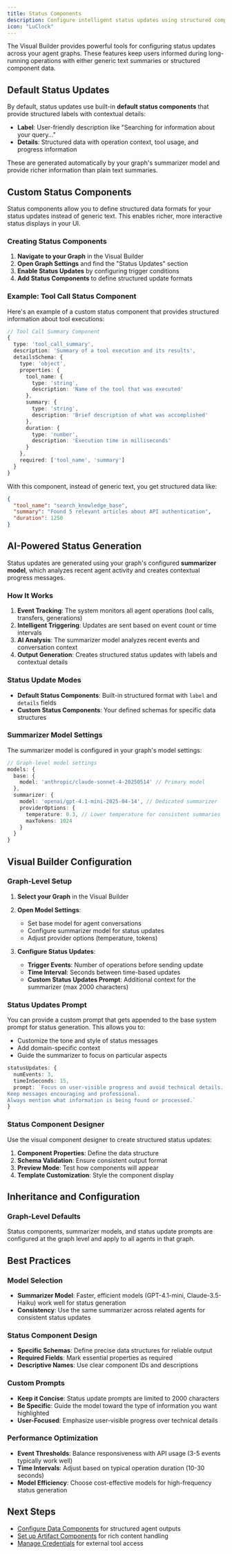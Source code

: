 ```yaml
---
title: Status Components
description: Configure intelligent status updates using structured components in the Visual Builder
icon: "LuClock"
---
```


The Visual Builder provides powerful tools for configuring status updates across your agent graphs. These features keep users informed during long-running operations with either generic text summaries or structured component data.

## Default Status Updates

By default, status updates use built-in **default status components** that provide structured labels with contextual details:

- **Label**: User-friendly description like "Searching for information about your query..."
- **Details**: Structured data with operation context, tool usage, and progress information

These are generated automatically by your graph's summarizer model and provide richer information than plain text summaries.

## Custom Status Components

Status components allow you to define structured data formats for your status updates instead of generic text. This enables richer, more interactive status displays in your UI.

### Creating Status Components

1. **Navigate to your Graph** in the Visual Builder
2. **Open Graph Settings** and find the "Status Updates" section
3. **Enable Status Updates** by configuring trigger conditions
4. **Add Status Components** to define structured update formats

### Example: Tool Call Status Component

Here's an example of a custom status component that provides structured information about tool executions:

```typescript
// Tool Call Summary Component
{
  type: 'tool_call_summary',
  description: 'Summary of a tool execution and its results',
  detailsSchema: {
    type: 'object',
    properties: {
      tool_name: {
        type: 'string',
        description: 'Name of the tool that was executed'
      },
      summary: {
        type: 'string',
        description: 'Brief description of what was accomplished'
      },
      duration: {
        type: 'number',
        description: 'Execution time in milliseconds'
      }
    },
    required: ['tool_name', 'summary']
  }
}
```

With this component, instead of generic text, you get structured data like:

```json
{
  "tool_name": "search_knowledge_base",
  "summary": "Found 5 relevant articles about API authentication",
  "duration": 1250
}
```

## AI-Powered Status Generation

Status updates are generated using your graph's configured **summarizer model**, which analyzes recent agent activity and creates contextual progress messages.

### How It Works

1. **Event Tracking**: The system monitors all agent operations (tool calls, transfers, generations)
2. **Intelligent Triggering**: Updates are sent based on event count or time intervals
3. **AI Analysis**: The summarizer model analyzes recent events and conversation context
4. **Output Generation**: Creates structured status updates with labels and contextual details

### Status Update Modes

- **Default Status Components**: Built-in structured format with `label` and `details` fields
- **Custom Status Components**: Your defined schemas for specific data structures

### Summarizer Model Settings

The summarizer model is configured in your graph's model settings:

```typescript
// Graph-level model settings
models: {
  base: {
    model: 'anthropic/claude-sonnet-4-20250514' // Primary model
  },
  summarizer: {
    model: 'openai/gpt-4.1-mini-2025-04-14', // Dedicated summarizer
    providerOptions: {
      temperature: 0.3, // Lower temperature for consistent summaries
      maxTokens: 1024
    }
  }
}
```

## Visual Builder Configuration

### Graph-Level Setup

1. **Select your Graph** in the Visual Builder
2. **Open Model Settings**:

   - Set base model for agent conversations
   - Configure summarizer model for status updates
   - Adjust provider options (temperature, tokens)

3. **Configure Status Updates**:
   - **Trigger Events**: Number of operations before sending update
   - **Time Interval**: Seconds between time-based updates
   - **Custom Status Updates Prompt**: Additional context for the summarizer (max 2000 characters)

### Status Updates Prompt

You can provide a custom prompt that gets appended to the base system prompt for status generation. This allows you to:

- Customize the tone and style of status messages
- Add domain-specific context
- Guide the summarizer to focus on particular aspects

```typescript
statusUpdates: {
  numEvents: 3,
  timeInSeconds: 15,
  prompt: `Focus on user-visible progress and avoid technical details.
Keep messages encouraging and professional.
Always mention what information is being found or processed.`
}
```

### Status Component Designer

Use the visual component designer to create structured status updates:

1. **Component Properties**: Define the data structure
2. **Schema Validation**: Ensure consistent output format
3. **Preview Mode**: Test how components will appear
4. **Template Customization**: Style the component display

## Inheritance and Configuration

### Graph-Level Defaults

Status components, summarizer models, and status update prompts are configured at the graph level and apply to all agents in that graph.

## Best Practices

### Model Selection

- **Summarizer Model**: Faster, efficient models (GPT-4.1-mini, Claude-3.5-Haiku) work well for status generation
- **Consistency**: Use the same summarizer across related agents for consistent status updates

### Status Component Design

- **Specific Schemas**: Define precise data structures for reliable output
- **Required Fields**: Mark essential properties as required
- **Descriptive Names**: Use clear component IDs and descriptions

### Custom Prompts

- **Keep it Concise**: Status update prompts are limited to 2000 characters
- **Be Specific**: Guide the model toward the type of information you want highlighted
- **User-Focused**: Emphasize user-visible progress over technical details

### Performance Optimization

- **Event Thresholds**: Balance responsiveness with API usage (3-5 events typically work well)
- **Time Intervals**: Adjust based on typical operation duration (10-30 seconds)
- **Model Efficiency**: Choose cost-effective models for high-frequency status generation

## Next Steps

- [Configure Data Components](/visual-builder/data-components) for structured agent outputs
- [Set up Artifact Components](/visual-builder/artifact-components) for rich content handling
- [Manage Credentials](/visual-builder/credentials) for external tool access
